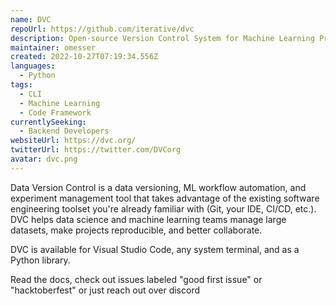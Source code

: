 ```yaml
---
name: DVC
repoUrl: https://github.com/iterative/dvc
description: Open-source Version Control System for Machine Learning Projects
maintainer: omesser
created: 2022-10-27T07:19:34.556Z
languages:
  - Python
tags:
  - CLI
  - Machine Learning
  - Code Framework
currentlySeeking:
  - Backend Developers
websiteUrl: https://dvc.org/
twitterUrl: https://twitter.com/DVCorg
avatar: dvc.png
---
```


<Overview>

Data Version Control is a data versioning, ML workflow automation, and experiment management tool that takes advantage of the existing software engineering toolset you're already familiar with (Git, your IDE, CI/CD, etc.). DVC helps data science and machine learning teams manage large datasets, make projects reproducible, and better collaborate.

DVC is available for Visual Studio Code, any system terminal, and as a Python library.

</Overview>

<Contributing>

Read the docs, check out issues labeled "good first issue"  or "hacktoberfest" or just reach out over discord

</Contributing>

